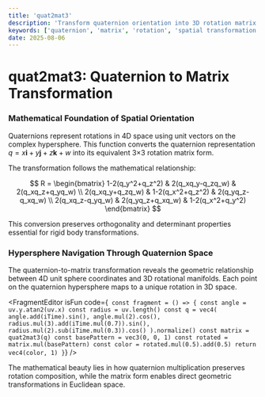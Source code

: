 ```yaml
---
title: 'quat2mat3'
description: 'Transform quaternion orientation into 3D rotation matrix representation for spatial transformations'
keywords: ['quaternion', 'matrix', 'rotation', 'spatial transformation', '3D mathematics']
date: 2025-08-06
---
```



# quat2mat3: Quaternion to Matrix Transformation

### Mathematical Foundation of Spatial Orientation

Quaternions represent rotations in 4D space using unit vectors on the complex hypersphere. This function converts the quaternion representation $q = x\mathbf{i} + y\mathbf{j} + z\mathbf{k} + w$ into its equivalent 3×3 rotation matrix form.

The transformation follows the mathematical relationship:

$$
R = \begin{bmatrix}
1-2(q_y^2+q_z^2) & 2(q_xq_y-q_zq_w) & 2(q_xq_z+q_yq_w) \\
2(q_xq_y+q_zq_w) & 1-2(q_x^2+q_z^2) & 2(q_yq_z-q_xq_w) \\
2(q_xq_z-q_yq_w) & 2(q_yq_z+q_xq_w) & 1-2(q_x^2+q_y^2)
\end{bmatrix}
$$

This conversion preserves orthogonality and determinant properties essential for rigid body transformations.

### Hypersphere Navigation Through Quaternion Space

The quaternion-to-matrix transformation reveals the geometric relationship between 4D unit sphere coordinates and 3D rotational manifolds. Each point on the quaternion hypersphere maps to a unique rotation in 3D space.

<FragmentEditor
        isFun
        code={`
const fragment = () => {
        const angle = uv.y.atan2(uv.x)
        const radius = uv.length()
        const q = vec4(
                angle.add(iTime).sin(),
                angle.mul(2).cos(),
                radius.mul(3).add(iTime.mul(0.7)).sin(),
                radius.mul(2).sub(iTime.mul(0.3)).cos()
        ).normalize()
        const matrix = quat2mat3(q)
        const basePattern = vec3(0, 0, 1)
        const rotated = matrix.mul(basePattern)
        const color = rotated.mul(0.5).add(0.5)
        return vec4(color, 1)
}`}
/>

The mathematical beauty lies in how quaternion multiplication preserves rotation composition, while the matrix form enables direct geometric transformations in Euclidean space.
